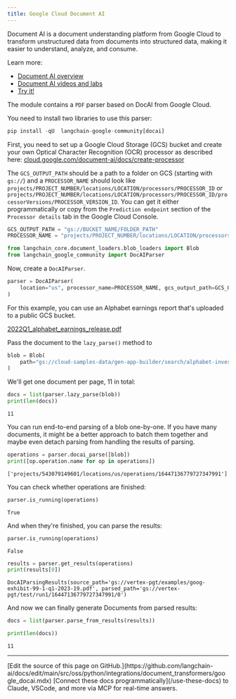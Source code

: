 ```yaml
---
title: Google Cloud Document AI
---
```


Document AI is a document understanding platform from Google Cloud to transform unstructured data from documents into structured data, making it easier to understand, analyze, and consume.

Learn more:

- [Document AI overview](https://cloud.google.com/document-ai/docs/overview)
- [Document AI videos and labs](https://cloud.google.com/document-ai/docs/videos)
- [Try it!](https://cloud.google.com/document-ai/docs/drag-and-drop)

The module contains a `PDF` parser based on DocAI from Google Cloud.

You need to install two libraries to use this parser:

```python
pip install -qU  langchain-google-community[docai]
```

First, you need to set up a Google Cloud Storage (GCS) bucket and create your own Optical Character Recognition (OCR) processor as described here: [cloud.google.com/document-ai/docs/create-processor](https://cloud.google.com/document-ai/docs/create-processor)

The `GCS_OUTPUT_PATH` should be a path to a folder on GCS (starting with `gs://`) and a `PROCESSOR_NAME` should look like `projects/PROJECT_NUMBER/locations/LOCATION/processors/PROCESSOR_ID` or `projects/PROJECT_NUMBER/locations/LOCATION/processors/PROCESSOR_ID/processorVersions/PROCESSOR_VERSION_ID`. You can get it either programmatically or copy from the `Prediction endpoint` section of the `Processor details` tab in the Google Cloud Console.

```python
GCS_OUTPUT_PATH = "gs://BUCKET_NAME/FOLDER_PATH"
PROCESSOR_NAME = "projects/PROJECT_NUMBER/locations/LOCATION/processors/PROCESSOR_ID"
```

```python
from langchain_core.document_loaders.blob_loaders import Blob
from langchain_google_community import DocAIParser
```

Now, create a `DocAIParser`.

```python
parser = DocAIParser(
    location="us", processor_name=PROCESSOR_NAME, gcs_output_path=GCS_OUTPUT_PATH
)
```

For this example, you can use an Alphabet earnings report that's uploaded to a public GCS bucket.

[2022Q1_alphabet_earnings_release.pdf](https://storage.googleapis.com/cloud-samples-data/gen-app-builder/search/alphabet-investor-pdfs/2022Q1_alphabet_earnings_release.pdf)

Pass the document to the `lazy_parse()` method to

```python
blob = Blob(
    path="gs://cloud-samples-data/gen-app-builder/search/alphabet-investor-pdfs/2022Q1_alphabet_earnings_release.pdf"
)
```

We'll get one document per page, 11 in total:

```python
docs = list(parser.lazy_parse(blob))
print(len(docs))
```

```output
11
```

You can run end-to-end parsing of a blob one-by-one. If you have many documents, it might be a better approach to batch them together and maybe even detach parsing from handling the results of parsing.

```python
operations = parser.docai_parse([blob])
print([op.operation.name for op in operations])
```

```output
['projects/543079149601/locations/us/operations/16447136779727347991']
```

You can check whether operations are finished:

```python
parser.is_running(operations)
```

```output
True
```

And when they're finished, you can parse the results:

```python
parser.is_running(operations)
```

```output
False
```

```python
results = parser.get_results(operations)
print(results[0])
```

```output
DocAIParsingResults(source_path='gs://vertex-pgt/examples/goog-exhibit-99-1-q1-2023-19.pdf', parsed_path='gs://vertex-pgt/test/run1/16447136779727347991/0')
```

And now we can finally generate Documents from parsed results:

```python
docs = list(parser.parse_from_results(results))
```

```python
print(len(docs))
```

```output
11
```

---

<Callout icon="pen-to-square" iconType="regular">
    [Edit the source of this page on GitHub.](https://github.com/langchain-ai/docs/edit/main/src/oss/python/integrations/document_transformers/google_docai.mdx)
</Callout>
<Tip icon="terminal" iconType="regular">
    [Connect these docs programmatically](/use-these-docs) to Claude, VSCode, and more via MCP for    real-time answers.
</Tip>
